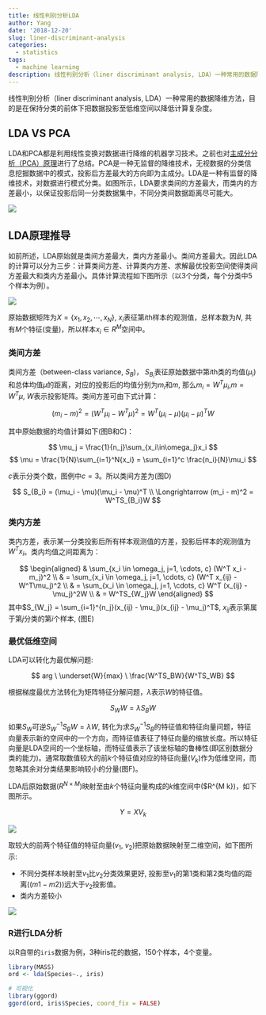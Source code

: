 ```yaml
---
title: 线性判别分析LDA
author: Yang
date: '2018-12-20'
slug: liner-discriminant-analysis
categories:
  - statistics
tags:
  - machine learning
description: 线性判别分析（liner discriminant analysis, LDA）一种常用的数据降维方法，目的是在保持分类的前体下把数据投影至低维空间以降低计算复杂度。
---
```


线性判别分析（liner discriminant analysis, LDA）一种常用的数据降维方法，目的是在保持分类的前体下把数据投影至低维空间以降低计算复杂度。

## LDA VS PCA 

LDA和PCA都是利用线性变换对数据进行降维的机器学习技术。之前也对[主成分分析（PCA）原理](`r blogdown::shortcode("relref", "2018-12-18-principle-component-analysis.zh.html")`)进行了总结。PCA是一种无监督的降维技术，无视数据的分类信息挖掘数据中的模式，投影后方差最大的方向即为主成分。LDA是一种有监督的降维技术，对数据进行模式分类。如图所示，LDA要求类间的方差最大，而类内的方差最小，以保证投影后同一分类数据集中，不同分类间数据距离尽可能大。

![](/post/2018-12-20-liner-discriminant-analysis.zh_files/lda_pca.png)

## LDA原理推导


如前所述，LDA原始就是类间方差最大，类内方差最小。类间方差最大。因此LDA的计算可以分为三步：计算类间方差、计算类内方差、求解最优投影空间使得类间方差最大和类内方差最小。具体计算流程如下图所示（以3个分类，每个分类中5个样本为例）。

![](/post/2018-12-20-LDA/lda_step.png)

原始数据矩阵为$X = \{x_1, x_2, \cdots, x_N\}$, $x_i$表征第$i$th样本的观测值，总样本数为$N$, 共有$M$个特征(变量)，所以样本$x_i \in R^M$空间中。

### **类间方差**

类间方差（between-class variance, $S_B$)， $S_{B_i}$表征原始数据中第$i$th类的均值($\mu_i$)和总体均值$\mu$的距离，对应的投影后的均值分别为$m_i$和$m$, 那么$m_i = W^T\mu_i$,$m = W^T\mu$, $W$表示投影矩阵。类间方差可由下式计算：

$$
(m_i - m)^2 = (W^T\mu_i - W^T\mu)^2 = W^T(\mu_i - \mu)(\mu_i - \mu)^TW
$$

其中原始数据的均值计算如下(图B和C)：

$$
\mu_j = \frac{1}{n_j}\sum_{x_i\in\omega_j}x_i
$$
$$
\mu = \frac{1}{N}\sum_{i=1}^N{x_i} = \sum_{i=1}^c
\frac{n_i}{N}\mu_i
$$

$c$表示分类个数，图例中$c=3$。所以类间方差为(图D)

$$ 
S_{B_i} = (\mu_i - \mu)(\mu_i - \mu)^T   \\
\Longrightarrow (m_i - m)^2 = W^TS_{B_i}W
$$

### 类内方差

类内方差，表示某一分类投影后所有样本观测值的方差，投影后样本的观测值为$W^Tx_i$。类内均值之间距离为：

$$
\begin{aligned}
& \sum_{x_i \in \omega_j, j=1, \cdots, c} (W^T x_i - m_j)^2 \\
& = \sum_{x_i \in \omega_j, j=1, \cdots, c} (W^T x_{ij} - W^T\mu_j)^2 \\
& = \sum_{x_i \in \omega_j, j=1, \cdots, c} W^T (x_{ij} - \mu_j)^2W \\
& = W^TS_{W_j}W
\end{aligned}
$$
其中$S_{W_j} = \sum_{i=1}^{n_j}(x_{ij} - \mu_j)(x_{ij} - \mu_j)^T$, $x_{ij}$表示第属于第$j$分类的第$i$个样本, (图E)

### 最优低维空间

LDA可以转化为最优解问题:

$$
arg \ \underset{W}{max} \ \frac{W^TS_BW}{W^TS_WB}
$$

根据梯度最优方法转化为矩阵特征分解问题，$\lambda$表示$W$的特征值。

$$
S_WW = \lambda S_BW
$$

如果$S_W$可逆$S_W^{-1}S_BW=\lambda W$, 转化为求$S_W^{-1}S_B$的特征值和特征向量问题，特征向量表示新的空间中的一个方向，而特征值表征了特征向量的缩放长度。所以特征向量是LDA空间的一个坐标轴，而特征值表示了该坐标轴的鲁棒性(即区别数据分类的能力)。通常取数值较大的前$k$个特征值对应的特征向量($V_k$)作为低维空间，而忽略其余对分类结果影响较小的分量(图F)。

LDA后原始数据($R^{N \times M}$)映射至由$k$个特征向量构成的$k$维空间中($R^{M \times k})，如下图所示。

$$
Y = XV_k
$$

![](/post/2018-12-20-liner-discriminant-analysis.zh_files/lda_res.png)

取较大的前两个特征值的特征向量($v_1$, $v_2$)把原始数据映射至二维空间，如下图所示:

- 不同分类样本映射至$v_1$比$v_2$分类效果更好, 投影至$v_1$的第1类和第2类均值的距离($(m1-m2)$)远大于$v_2$投影值。
- 类内方差较小

![](/post/2018-12-20-liner-discriminant-analysis.zh_files/lda_2d.png)

### R进行LDA分析


以R自带的`iris`数据为例，3种iris花的数据，150个样本，4个变量。

```R
library(MASS)
ord <- lda(Species~., iris)

# 可视化
library(ggord)
ggord(ord, iris$Species, coord_fix = FALSE)
```
